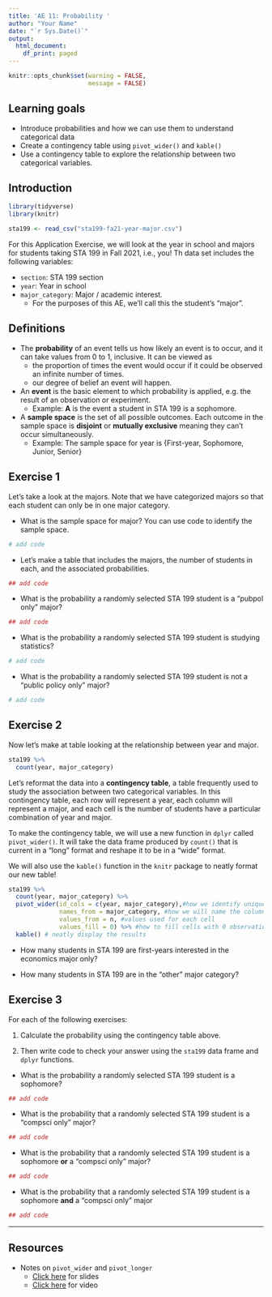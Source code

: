 ```yaml
---
title: 'AE 11: Probability '
author: "Your Name"
date: "`r Sys.Date()`"
output:
  html_document:
    df_print: paged
---
```


```r
knitr::opts_chunk$set(warning = FALSE, 
                      message = FALSE)
```

## Learning goals 

- Introduce probabilities and how we can use them to understand categorical data 
- Create a contingency table using `pivot_wider()` and `kable()`
- Use a contingency table to explore the relationship between two categorical variables.

## Introduction

```r
library(tidyverse)
library(knitr)
```

```r
sta199 <- read_csv("sta199-fa21-year-major.csv")
```

For this Application Exercise, we will look at the year in school and majors for students taking STA 199 in Fall 2021, i.e., you! Th data set includes the following variables: 

- `section`: STA 199 section
- `year`: Year in school
- `major_category`: Major / academic interest. 
  - For the purposes of this AE, we'll call this the student's "major". 

## Definitions

- The **probability** of an event tells us how likely an event is to occur, and it can take values from 0 to 1, inclusive. It can be viewed as  
  - the proportion of times the event would occur if it could be observed an infinite number of times.
  - our degree of belief an event will happen.
  
- An **event** is the basic element to which probability is applied, e.g. the result of an observation or experiment. 
  - Example: **A** is the event a student in STA 199 is a sophomore. 

- A **sample space** is the set of all possible outcomes. Each outcome in the sample space is **disjoint** or **mutually exclusive** meaning they can't occur simultaneously. 
   - Example: The sample space for year is {First-year, Sophomore, Junior, Senior}

## Exercise 1

Let's take a look at the majors. Note that we have categorized majors so that each student can only be in one major category. 

- What is the sample space for major? You can use code to identify the sample space. 

```r
# add code 
```

- Let's make a table that includes the majors, the number of students in each, and the associated probabilities. 

```r
## add code 
```

- What is the probability a randomly selected STA 199 student is a "pubpol only" major?  

```r
## add code 
```

- What is the probability a randomly selected STA 199 student is studying statistics? 

```r
# add code
```

- What is the probability a randomly selected STA 199 student is not a "public policy only" major? 

```r
# add code
```


## Exercise 2

Now let's make at table looking at the relationship between year and major.

```r
sta199 %>%
  count(year, major_category)
```

Let's reformat the data into a **contingency table**, a table frequently used to study the association between two categorical variables. In this contingency table, each row will represent a year, each column will represent a major, and each cell is the number of students have a particular combination of year and major. 

To make the contingency table, we will use a new function in `dplyr` called `pivot_wider()`. It will take the data frame produced by `count()` that is current in a "long" format and reshape it to be in a "wide" format. 

We will also use the `kable()` function in the `knitr` package to neatly format our new table!

```r
sta199 %>% 
  count(year, major_category) %>%
  pivot_wider(id_cols = c(year, major_category),#how we identify unique obs
              names_from = major_category, #how we will name the columns
              values_from = n, #values used for each cell
              values_fill = 0) %>% #how to fill cells with 0 observations 
  kable() # neatly display the results
```

- How many students in STA 199 are first-years interested in the economics major only? 

- How many students in STA 199 are in the "other" major category? 

## Exercise 3

For each of the following exercises:

(1) Calculate the probability using the contingency table above. 

(2) Then write code to check your answer using the  `sta199` data frame and `dplyr` functions. 

- What is the probability a randomly selected STA 199 student is a sophomore? 

```r
## add code 
```

- What is the probability that a randomly selected STA 199 student is a "compsci only" major? 

```r
## add code 
```

- What is the probability that a randomly selected STA 199 student is a sophomore **or** a "compsci only" major? 

```r
## add code 
```

- What is the probability that a randomly selected STA 199 student is a sophomore **and** a "compsci only" major

```r
## add code 
```


<hr> 

## Resources 

- Notes on `pivot_wider` and `pivot_longer`
  - [Click here](https://rstudio-education.github.io/datascience-box/course-materials/slides/u2-d09-tidying/u2-d09-tidying.html#1) for slides
  - [Click here](https://www.youtube.com/watch?v=x3KM5uxaFdI) for video